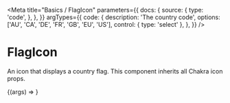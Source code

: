 
<Meta
   title="Basics / FlagIcon"
   parameters={{
      docs: {
         source: {
            type: 'code',
         },
      },
   }}
   argTypes={{
      code: {
         description: 'The country code',
         options: ['AU', 'CA', 'DE', 'FR', 'GB', 'EU', 'US'],
         control: { type: 'select' },
      },
   }}
/>

# FlagIcon

An icon that displays a country flag. This component inherits all Chakra icon props.

<Canvas>
   <Story
      name="default"
      args={{
         code: 'US',
      }}
   >
      {(args) => <FlagIcon code={args.code} />}
   </Story>
</Canvas>
